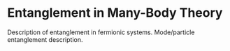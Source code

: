 # Entanglement in Many-Body Theory

Description of entanglement in fermionic systems. Mode/particle entanglement description.
